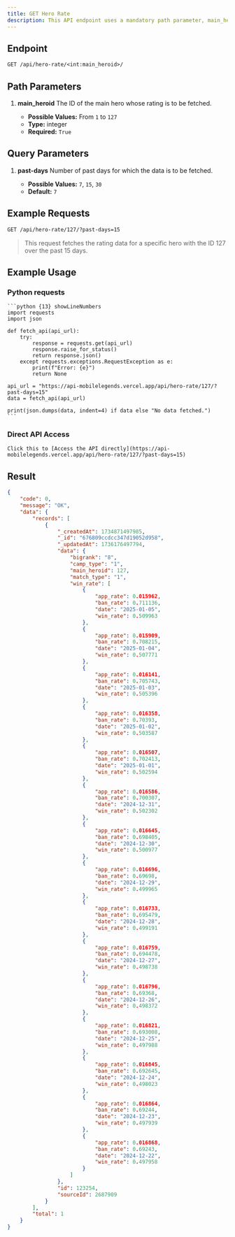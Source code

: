 ```yaml
---
title: GET Hero Rate
description: This API endpoint uses a mandatory path parameter, main_heroid (an integer from 1 to 127), to fetch the rating data for a specific hero. It also accepts an optional query parameter past-days (with possible values of 7, 15, or 30, defaulting to 7) to determine the time range for the data. The successful JSON response contains a success code and message, along with a data field. This data field has a records array, holding objects that contain the hero's daily win rate, ban rate, and appearance rate over the specified number of past days. The response provides a time series of performance metrics, enabling analysis of the selected hero's performance over time.
---
```


## Endpoint

```txt
GET /api/hero-rate/<int:main_heroid>/
```

## Path Parameters

1. **main_heroid**
   The ID of the main hero whose rating is to be fetched.

   - **Possible Values:** From `1` to `127`
   - **Type:** integer
   - **Required:** `True`

## Query Parameters

1. **past-days**
   Number of past days for which the data is to be fetched.

   - **Possible Values:** `7`, `15`, `30`
   - **Default:** `7`

## Example Requests

```txt
GET /api/hero-rate/127/?past-days=15
```

> This request fetches the rating data for a specific hero with the ID 127 over the past 15 days.

## Example Usage

### Python requests

    ```python {13} showLineNumbers
    import requests
    import json

    def fetch_api(api_url):
        try:
            response = requests.get(api_url)
            response.raise_for_status()
            return response.json()
        except requests.exceptions.RequestException as e:
            print(f"Error: {e}")
            return None

    api_url = "https://api-mobilelegends.vercel.app/api/hero-rate/127/?past-days=15"
    data = fetch_api(api_url)

    print(json.dumps(data, indent=4) if data else "No data fetched.")
    ```

### Direct API Access

    Click this to [Access the API directly](https://api-mobilelegends.vercel.app/api/hero-rate/127/?past-days=15)

## Result

```json {13} showLineNumbers
{
    "code": 0,
    "message": "OK",
    "data": {
        "records": [
            {
                "_createdAt": 1734871497985,
                "_id": "676809ccdcc347d19052d958",
                "_updatedAt": 1736176497794,
                "data": {
                    "bigrank": "8",
                    "camp_type": "1",
                    "main_heroid": 127,
                    "match_type": "1",
                    "win_rate": [
                        {
                            "app_rate": 0.015962,
                            "ban_rate": 0.711136,
                            "date": "2025-01-05",
                            "win_rate": 0.509963
                        },
                        {
                            "app_rate": 0.015909,
                            "ban_rate": 0.708215,
                            "date": "2025-01-04",
                            "win_rate": 0.507771
                        },
                        {
                            "app_rate": 0.016141,
                            "ban_rate": 0.705743,
                            "date": "2025-01-03",
                            "win_rate": 0.505396
                        },
                        {
                            "app_rate": 0.016358,
                            "ban_rate": 0.70393,
                            "date": "2025-01-02",
                            "win_rate": 0.503587
                        },
                        {
                            "app_rate": 0.016507,
                            "ban_rate": 0.702413,
                            "date": "2025-01-01",
                            "win_rate": 0.502594
                        },
                        {
                            "app_rate": 0.016586,
                            "ban_rate": 0.700307,
                            "date": "2024-12-31",
                            "win_rate": 0.502302
                        },
                        {
                            "app_rate": 0.016645,
                            "ban_rate": 0.698405,
                            "date": "2024-12-30",
                            "win_rate": 0.500977
                        },
                        {
                            "app_rate": 0.016696,
                            "ban_rate": 0.69698,
                            "date": "2024-12-29",
                            "win_rate": 0.499965
                        },
                        {
                            "app_rate": 0.016733,
                            "ban_rate": 0.695479,
                            "date": "2024-12-28",
                            "win_rate": 0.499191
                        },
                        {
                            "app_rate": 0.016759,
                            "ban_rate": 0.694478,
                            "date": "2024-12-27",
                            "win_rate": 0.498738
                        },
                        {
                            "app_rate": 0.016796,
                            "ban_rate": 0.69368,
                            "date": "2024-12-26",
                            "win_rate": 0.498372
                        },
                        {
                            "app_rate": 0.016821,
                            "ban_rate": 0.693008,
                            "date": "2024-12-25",
                            "win_rate": 0.497988
                        },
                        {
                            "app_rate": 0.016845,
                            "ban_rate": 0.692645,
                            "date": "2024-12-24",
                            "win_rate": 0.498023
                        },
                        {
                            "app_rate": 0.016864,
                            "ban_rate": 0.69244,
                            "date": "2024-12-23",
                            "win_rate": 0.497939
                        },
                        {
                            "app_rate": 0.016868,
                            "ban_rate": 0.69243,
                            "date": "2024-12-22",
                            "win_rate": 0.497958
                        }
                    ]
                },
                "id": 123254,
                "sourceId": 2687909
            }
        ],
        "total": 1
    }
}
```
